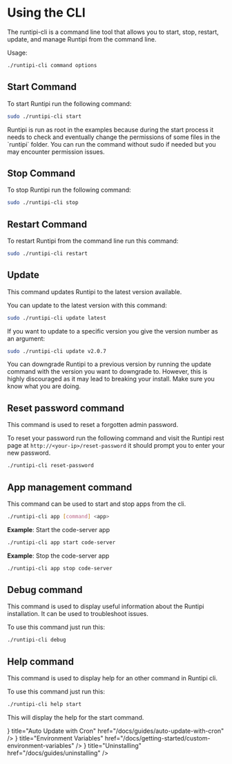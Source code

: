
# Using the CLI

The runtipi-cli is a command line tool that allows you to start, stop, restart, update, and manage Runtipi from the command line.

Usage:

```bash
./runtipi-cli command options
```

## Start Command

To start Runtipi run the following command:

```bash
sudo ./runtipi-cli start
```

<Callout type="info">
  Runtipi is run as root in the examples because during the start process it
  needs to check and eventually change the permissions of some files in the
  `runtipi` folder. You can run the command without sudo if needed but you may
  encounter permission issues.
</Callout>

## Stop Command

To stop Runtipi run the following command:

```bash
sudo ./runtipi-cli stop
```

## Restart Command

To restart Runtipi from the command line run this command:

```bash
sudo ./runtipi-cli restart
```

## Update

This command updates Runtipi to the latest version available.

You can update to the latest version with this command:

```bash
sudo ./runtipi-cli update latest
```

If you want to update to a specific version you give the version number as an argument:

```bash
sudo ./runtipi-cli update v2.0.7
```

<Callout type="warning">
  You can downgrade Runtipi to a previous version by running the update command
  with the version you want to downgrade to. However, this is highly discouraged
  as it may lead to breaking your install. Make sure you know what you are
  doing.
</Callout>

## Reset password command

This command is used to reset a forgotten admin password.

To reset your password run the following command and visit the Runtipi rest page at `http://<your-ip>/reset-password`
it should prompt you to enter your new password.

```bash
./runtipi-cli reset-password
```

## App management command

This command can be used to start and stop apps from the cli.

```bash
./runtipi-cli app [command] <app>
```

**Example**: Start the code-server app

```bash
./runtipi-cli app start code-server
```

**Example**: Stop the code-server app

```bash
./runtipi-cli app stop code-server
```

## Debug command

This command is used to display useful information about the Runtipi installation. It can be used to troubleshoot issues.

To use this command just run this:

```bash
./runtipi-cli debug
```

## Help command

This command is used to display help for an other command in Runtipi cli.

To use this command just run this:

```bash
./runtipi-cli help start
```

This will display the help for the start command.


<Cards>
  <Cards.Card
    icon={<ArrowPathIcon />}
    title="Auto Update with Cron"
    href="/docs/guides/auto-update-with-cron"
  />
  <Cards.Card
    icon={<WrenchIcon />}
    title="Environment Variables"
    href="/docs/getting-started/custom-environment-variables"
  />
  <Cards.Card
    icon={<ShieldExclamationIcon />}
    title="Uninstalling"
    href="/docs/guides/uninstalling"
  />
</Cards>
